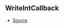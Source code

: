 ## WriteIntCallback



- [Source](https://github.com/Androz2091/discord-player/blob/258bd80/packages/equalizer/src/equalizer/ChannelProcessor.ts#L4)